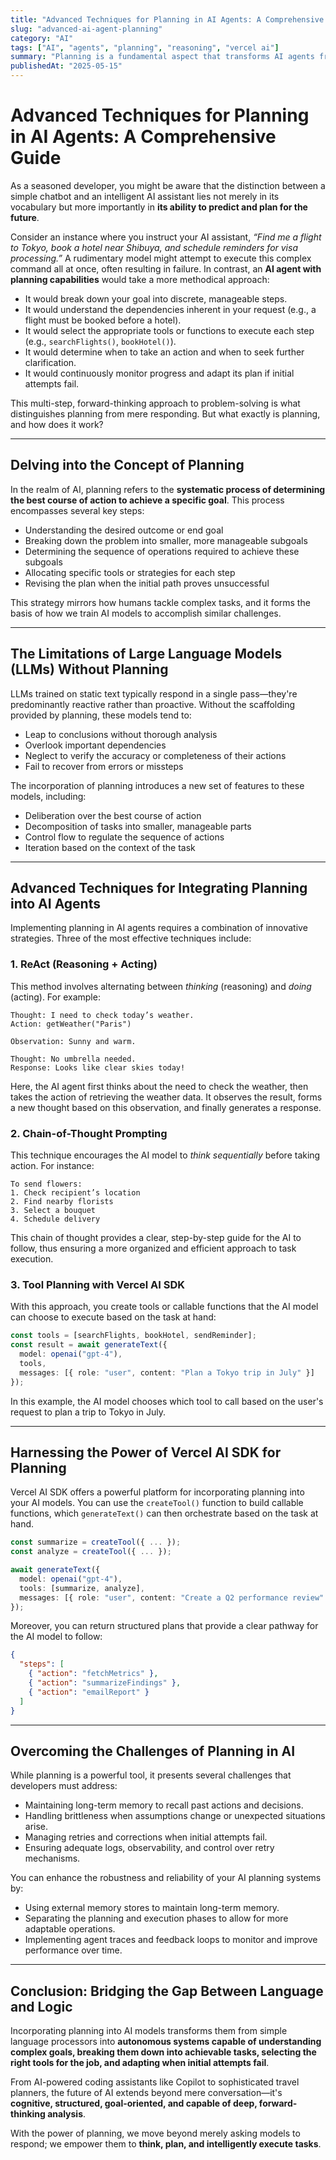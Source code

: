 ```yaml
---
title: "Advanced Techniques for Planning in AI Agents: A Comprehensive Guide"
slug: "advanced-ai-agent-planning"
category: "AI"
tags: ["AI", "agents", "planning", "reasoning", "vercel ai"]
summary: "Planning is a fundamental aspect that transforms AI agents from simple chatbots into intelligent assistants capable of executing complex tasks. This article dives deep into the concept of planning, the challenges it presents, and provides real-world examples."
publishedAt: "2025-05-15"
---
```


# Advanced Techniques for Planning in AI Agents: A Comprehensive Guide

As a seasoned developer, you might be aware that the distinction between a simple chatbot and an intelligent AI assistant lies not merely in its vocabulary but more importantly in **its ability to predict and plan for the future**.

Consider an instance where you instruct your AI assistant, _“Find me a flight to Tokyo, book a hotel near Shibuya, and schedule reminders for visa processing.”_ A rudimentary model might attempt to execute this complex command all at once, often resulting in failure. In contrast, an **AI agent with planning capabilities** would take a more methodical approach:
- It would break down your goal into discrete, manageable steps.
- It would understand the dependencies inherent in your request (e.g., a flight must be booked before a hotel).
- It would select the appropriate tools or functions to execute each step (e.g., `searchFlights()`, `bookHotel()`).
- It would determine when to take an action and when to seek further clarification.
- It would continuously monitor progress and adapt its plan if initial attempts fail.

This multi-step, forward-thinking approach to problem-solving is what distinguishes planning from mere responding. But what exactly is planning, and how does it work?

---

## Delving into the Concept of Planning

In the realm of AI, planning refers to the **systematic process of determining the best course of action to achieve a specific goal**. This process encompasses several key steps:
- Understanding the desired outcome or end goal
- Breaking down the problem into smaller, more manageable subgoals
- Determining the sequence of operations required to achieve these subgoals
- Allocating specific tools or strategies for each step
- Revising the plan when the initial path proves unsuccessful

This strategy mirrors how humans tackle complex tasks, and it forms the basis of how we train AI models to accomplish similar challenges.

---

## The Limitations of Large Language Models (LLMs) Without Planning

LLMs trained on static text typically respond in a single pass—they're predominantly reactive rather than proactive. Without the scaffolding provided by planning, these models tend to:
- Leap to conclusions without thorough analysis
- Overlook important dependencies
- Neglect to verify the accuracy or completeness of their actions
- Fail to recover from errors or missteps

The incorporation of planning introduces a new set of features to these models, including:
- Deliberation over the best course of action
- Decomposition of tasks into smaller, manageable parts
- Control flow to regulate the sequence of actions
- Iteration based on the context of the task

---

## Advanced Techniques for Integrating Planning into AI Agents

Implementing planning in AI agents requires a combination of innovative strategies. Three of the most effective techniques include:

### 1. ReAct (Reasoning + Acting)

This method involves alternating between _thinking_ (reasoning) and _doing_ (acting). For example:

```text
Thought: I need to check today’s weather.
Action: getWeather("Paris")

Observation: Sunny and warm.

Thought: No umbrella needed.
Response: Looks like clear skies today!
```

Here, the AI agent first thinks about the need to check the weather, then takes the action of retrieving the weather data. It observes the result, forms a new thought based on this observation, and finally generates a response.

### 2. Chain-of-Thought Prompting

This technique encourages the AI model to _think sequentially_ before taking action. For instance:

```text
To send flowers:
1. Check recipient’s location
2. Find nearby florists
3. Select a bouquet
4. Schedule delivery
```

This chain of thought provides a clear, step-by-step guide for the AI to follow, thus ensuring a more organized and efficient approach to task execution.

### 3. Tool Planning with Vercel AI SDK

With this approach, you create tools or callable functions that the AI model can choose to execute based on the task at hand:

```ts
const tools = [searchFlights, bookHotel, sendReminder];
const result = await generateText({
  model: openai("gpt-4"),
  tools,
  messages: [{ role: "user", content: "Plan a Tokyo trip in July" }]
});
```

In this example, the AI model chooses which tool to call based on the user's request to plan a trip to Tokyo in July.

---

## Harnessing the Power of Vercel AI SDK for Planning

Vercel AI SDK offers a powerful platform for incorporating planning into your AI models. You can use the `createTool()` function to build callable functions, which `generateText()` can then orchestrate based on the task at hand.

```ts
const summarize = createTool({ ... });
const analyze = createTool({ ... });

await generateText({
  model: openai("gpt-4"),
  tools: [summarize, analyze],
  messages: [{ role: "user", content: "Create a Q2 performance review" }]
});
```

Moreover, you can return structured plans that provide a clear pathway for the AI model to follow:

```json
{
  "steps": [
    { "action": "fetchMetrics" },
    { "action": "summarizeFindings" },
    { "action": "emailReport" }
  ]
}
```

---

## Overcoming the Challenges of Planning in AI

While planning is a powerful tool, it presents several challenges that developers must address:
- Maintaining long-term memory to recall past actions and decisions.
- Handling brittleness when assumptions change or unexpected situations arise.
- Managing retries and corrections when initial attempts fail.
- Ensuring adequate logs, observability, and control over retry mechanisms.

You can enhance the robustness and reliability of your AI planning systems by:
- Using external memory stores to maintain long-term memory.
- Separating the planning and execution phases to allow for more adaptable operations.
- Implementing agent traces and feedback loops to monitor and improve performance over time.

---

## Conclusion: Bridging the Gap Between Language and Logic

Incorporating planning into AI models transforms them from simple language processors into **autonomous systems capable of understanding complex goals, breaking them down into achievable tasks, selecting the right tools for the job, and adapting when initial attempts fail**.

From AI-powered coding assistants like Copilot to sophisticated travel planners, the future of AI extends beyond mere conversation—it's **cognitive, structured, goal-oriented, and capable of deep, forward-thinking analysis**.

With the power of planning, we move beyond merely asking models to respond; we empower them to **think, plan, and intelligently execute tasks**.